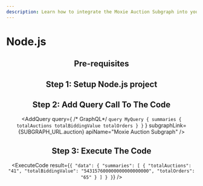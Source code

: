 ```yaml
---
description: Learn how to integrate the Moxie Auction Subgraph into your Node.js project in less than 5 minutes.
---
```



# Node.js

<Header
  apiName="Moxie Auction Subgraph"
  dataSource="the Moxie protocol auction contract"
  dataFetch="Moxie protocol auction summary"
/>

## Pre-requisites

<Prerequisites />

## Step 1: Setup Node.js project

<SetupProject />

## Step 2: Add Query Call To The Code

<AddQuery
  query={
    /* GraphQL*/ `query MyQuery {
    summaries {
      totalAuctions
      totalBiddingValue
      totalOrders
    }
  }`
  }
  subgraphLink={SUBGRAPH_URL.auction}
  apiName="Moxie Auction Subgraph"
/>

## Step 3: Execute The Code

<ExecuteCode
  result={`{
  "data": {
    "summaries": [
      {
        "totalAuctions": "41",
        "totalBiddingValue": "543157600000000000000000",
        "totalOrders": "65"
      }
    ]
  }
}`}
/>

<DeveloperSupport message="integrating the auction subgraph to your project" />
